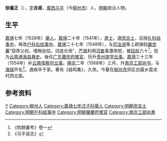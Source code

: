 {{Otheruses|other=名为徐吉甫的其他人物|徐吉甫}}

'''徐養正'''（{{bd|?||?|}}），[[表字|字]]'''吉甫'''，[[廣西|廣西]][[马平|马平]]（今[[柳州市|柳州市]]）人，[[明朝|明朝]]政治人物。

== 生平 ==
[[嘉靖|嘉靖]]七年（1528年）[[舉人|舉人]]，[[嘉靖|嘉靖]]二十年（1541年），[[進士|進士]]，選[[庶吉士|庶吉士]]，后授[[礼科|礼科]][[给事中|给事中]]，再改[[户科|户科]][[右给事中|右给事中]]。[[嘉靖|嘉靖]]二十七年（1548年），与[[厉汝进|厉汝进]]等上疏弹劾[[嚴世蕃|嚴世蕃]]“窃弄父权，嗜贿张焰，词连仓场”，[[严嵩|严嵩]]利用[[河套|河套]]事激帝怒，被[[廷杖|廷杖]]六十<ref>《陔餘叢考》卷一</ref>，贬为[[云南|云南]][[通海县|通海县]][[典史|典史]]。後任[[广东|广东]][[肇庆府|肇庆府]][[推官|推官]]，历升[[贵州|贵州]][[提学|提学]][[佥事|佥事]]。[[嘉靖|嘉靖]]三十三年（1554年）补[[云南|云南]][[按察司|按察司]][[佥事|佥事]]。[[隆庆_(明朝)|隆庆]]二年（1568年）三月，升[[南京工部尚书|南京工部尚书]]，与[[海瑞|海瑞]]齐名<ref>《马平县志》</ref>。遇疾卒于家。著有《蛙鸣集》，久佚。今墓在[[柳州市|柳州市]]郊区白露乡盘龙村西北面。

== 参考资料 ==
{{reflist}}

{{start box}}
{{s-off}}
{{s-before|[[晏暘|晏暘]]}}
{{s-title|明朝肇慶府推官|1548年－嘉靖年間}}
{{s-after|[[黃仲陽|黃仲陽]]}}
{{end box}}

{{柳州八賢}}
{{嘉靖二十年辛丑科殿試金榜}}

{{規範控制}}

{{DEFAULTSORT:Xu徐}}
[[Category:徐姓|Y]]
[[Category:柳州人|Category:柳州人]]
[[Category:嘉靖七年戊子科舉人|Category:嘉靖七年戊子科舉人]]
[[Category:明朝庶吉士|Category:明朝庶吉士]]
[[Category:明朝戶科給事中|Category:明朝戶科給事中]]
[[Category:明朝肇慶府推官|Category:明朝肇慶府推官]]
[[Category:南京工部尚書|Category:南京工部尚書]]